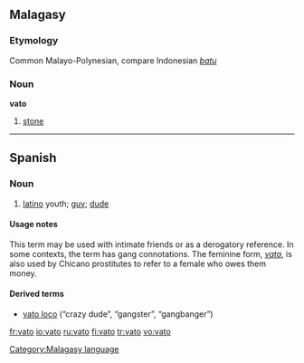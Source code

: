 ==Malagasy==
===Etymology===
Common Malayo-Polynesian, compare Indonesian ''[[batu]]''
===Noun===
'''vato'''

# [[stone]]

[[Category:Malagasy language]]

----

==Spanish==
===Noun===
{{es-noun-mf|f=vata}}

#{{context|Chicano|slang}} [[latino]] youth; [[guy]]; [[dude]]

====Usage notes====
This term may be used with intimate friends or as a derogatory reference.  In some contexts, the term has gang connotations.  The feminine form, ''[[vata]]'', is also used by Chicano prostitutes to refer to a female who owes them money.

====Derived terms====
* [[vato loco]] (“crazy dude”, “gangster”, “gangbanger”)

[[fr:vato]]
[[io:vato]]
[[ru:vato]]
[[fi:vato]]
[[tr:vato]]
[[vo:vato]]